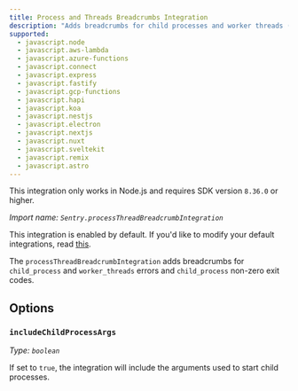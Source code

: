 ```yaml
---
title: Process and Threads Breadcrumbs Integration
description: "Adds breadcrumbs for child processes and worker threads (default)"
supported:
  - javascript.node
  - javascript.aws-lambda
  - javascript.azure-functions
  - javascript.connect
  - javascript.express
  - javascript.fastify
  - javascript.gcp-functions
  - javascript.hapi
  - javascript.koa
  - javascript.nestjs
  - javascript.electron
  - javascript.nextjs
  - javascript.nuxt
  - javascript.sveltekit
  - javascript.remix
  - javascript.astro
---
```


<Alert level="info">

This integration only works in Node.js and requires SDK version `8.36.0` or
higher.

</Alert>

_Import name: `Sentry.processThreadBreadcrumbIntegration`_

This integration is enabled by default. If you'd like to modify your default
integrations, read [this](./../#modifying-default-integrations).

The `processThreadBreadcrumbIntegration` adds breadcrumbs for `child_process`
and `worker_threads` errors and `child_process` non-zero exit codes.

## Options

### `includeChildProcessArgs`

_Type: `boolean`_

If set to `true`, the integration will include the arguments used to start child
processes.
